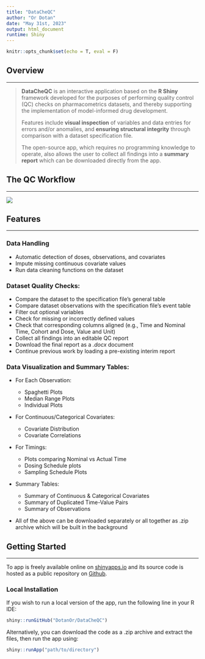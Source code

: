 ```yaml
---
title: "DataCheQC"
author: "Or Dotan"
date: "May 31st, 2023"
output: html_document
runtime: Shiny
---
```


```r
knitr::opts_chunk$set(echo = T, eval = F)
```

## Overview

------------------------------------------------------------------------

> **DataCheQC** is an interactive application based on the **R Shiny** framework developed for the purposes of performing quality control (QC) checks on pharmacometrics datasets, and thereby supporting the implementation of model-informed drug development.
>
> Features include **visual inspection** of variables and data entries for errors and/or anomalies, and **ensuring structural integrity** through comparison with a dataset specification file.
>
> The open-source app, which requires no programming knowledge to operate, also allows the user to collect all findings into a **summary report** which can be downloaded directly from the app.

## The QC Workflow

------------------------------------------------------------------------

![](https://user-images.githubusercontent.com/111221177/227787492-d4a40cfe-94fd-4aa3-99eb-7e64d49cac84.png)

## Features

------------------------------------------------------------------------

### Data Handling

-   Automatic detection of doses, observations, and covariates  
-   Impute missing continuous covariate values
-   Run data cleaning functions on the dataset

### Dataset Quality Checks:

-   Compare the dataset to the specification file's general table
-   Compare dataset observations with the specification file's event table
-   Filter out optional variables
-   Check for missing or incorrectly defined values
-   Check that corresponding columns aligned (e.g., Time and Nominal Time, Cohort and Dose, Value and Unit)
-   Collect all findings into an editable QC report
-   Download the final report as a *.docx* document
-   Continue previous work by loading a pre-existing interim report

### Data Visualization and Summary Tables:

-   For Each Observation:

    -   Spaghetti Plots
    -   Median Range Plots
    -   Individual Plots

-   For Continuous/Categorical Covariates:

    -   Covariate Distribution
    -   Covariate Correlations

-   For Timings:

    -   Plots comparing Nominal vs Actual Time
    -   Dosing Schedule plots
    -   Sampling Schedule Plots

-   Summary Tables:

    -   Summary of Continuous & Categorical Covariates
    -   Summary of Duplicated Time-Value Pairs
    -   Summary of Observations

-   All of the above can be downloaded separately or all together as .zip archive which will be built in the background

## Getting Started

------------------------------------------------------------------------

To app is freely available online on [shinyapps.io](https://dotanor.shinyapps.io/DataCheQC/) and its source code is hosted as a public repository on [Github](https://github.com/DotanOr/DataCheQC).

### Local Installation

If you wish to run a local version of the app, run the following line in your R IDE:

```r
shiny::runGitHub("DotanOr/DataCheQC")
```

Alternatively, you can download the code as a .zip archive and extract the files, then run the app using:

```r
shiny::runApp("path/to/directory")
```

\  
\ 
\  